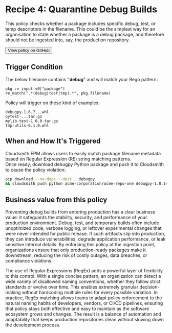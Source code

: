 
# Recipe 4: Quarantine Debug Builds

This policy checks whether a package includes specific debug, test, or temp descriptors in the filename. This could be the simplest way for an organisation to state whether a package is a debug package, and therefore should not be ingested into, say, the production repository.

<RemoteCodeBlock
  lang="rego"
  src="https://raw.githubusercontent.com/cloudsmith-io/rego-recipes/refs/heads/main/recipe-4/policy.rego"
/>

<Button href="https://github.com/cloudsmith-io/rego-recipes/blob/main/recipe-1/policy.rego" withArrow>
   <Icon title="View" name="github"/>
   View policy on GitHub
  </Button>

## Trigger Condition

The below filename contains "**debug**" and will match your Rego pattern:

```rego
pkg := input.v0["package"]  
re_match(".*(debug|test|tmp).*", pkg.filename)
```

Policy will trigger on these kind of examples:

```plaintext
debugpy-1.6.7...whl  
pytest-...tar.gz  
mylib-test-1.0.0.tar.gz  
tmp-utils-0.1.0.whl  
```

## When and How It's Triggered

Cloudsmith EPM allows users to easily match package filename metadata based on Regular Expression (RE) string matching patterns.   
Once ready, download debugpy Python package and push it to Cloudsmith to cause the policy violation:

```bash
pip download --no-deps --dest . debugpy   
&& cloudsmith push python acme-corporation/acme-repo-one debugpy-1.8.14-cp310-cp310-manylinux_2_5_x86_64.manylinux1_x86_64.manylinux_2_17_x86_64.manylinux2014_x86_64.whl -k "$CLOUDSMITH_API_KEY"
```

## Business value from this policy

Preventing debug builds from entering production has a clear business value: it safeguards the stability, security, and performance of your production environment. Debug, test, and temporary builds often include unoptimized code, verbose logging, or leftover experimental changes that were never intended for public release. If such artifacts slip into production, they can introduce vulnerabilities, degrade application performance, or leak sensitive internal details. By enforcing this policy at the ingestion point, organizations ensure that only production-ready packages make it downstream, reducing the risk of costly outages, data breaches, or compliance violations.

The use of Regular Expressions (RegEx) adds a powerful layer of flexibility to this control. With a single concise pattern, an organization can detect a wide variety of disallowed naming conventions, whether they follow strict standards or evolve over time. This enables extremely granular decision-making without hardcoding multiple rules for every possible variation. In practice, RegEx matching allows teams to adapt policy enforcement to the natural naming habits of developers, vendors, or CI/CD pipelines, ensuring that policy stays both effective and easy to maintain as the software ecosystem grows and changes. The result is a balance of automation and adaptability that keeps production repositories clean without slowing down the development process.